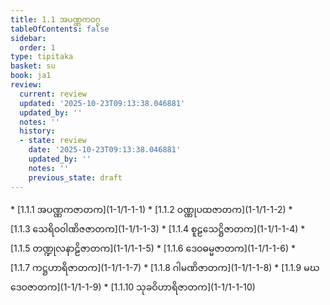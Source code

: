 ```yaml
---
title: 1.1 အပဏ္ဏကဝဂ္ဂ
tableOfContents: false
sidebar:
  order: 1
type: tipitaka
basket: su
book: ja1
review:
  current: review
  updated: '2025-10-23T09:13:38.046881'
  updated_by: ''
  notes: ''
  history:
  - state: review
    date: '2025-10-23T09:13:38.046881'
    updated_by: ''
    notes: ''
    previous_state: draft
---
```



<ReviewStatus review={frontmatter.review} showDetails={true} />

<HypothesisAnnotation frontmatter={frontmatter} />

<DynamicBreadcrumb />



<TableOfContents book="ja1" section="1.1">
* [1.1.1 အပဏ္ဏကဇာတက](1-1/1-1-1)
* [1.1.2 ဝဏ္ဏုပထဇာတက](1-1/1-1-2)
* [1.1.3 သေရိဝဝါဏိဇဇာတက](1-1/1-1-3)
* [1.1.4 စူဠသေဋ္ဌိဇာတက](1-1/1-1-4)
* [1.1.5 တဏ္ဍုလနာဠိဇာတက](1-1/1-1-5)
* [1.1.6 ဒေဝဓမ္မဇာတက](1-1/1-1-6)
* [1.1.7 ကဋ္ဌဟာရိဇာတက](1-1/1-1-7)
* [1.1.8 ဂါမဏိဇာတက](1-1/1-1-8)
* [1.1.9 မဃဒေဝဇာတက](1-1/1-1-9)
* [1.1.10 သုခဝိဟာရိဇာတက](1-1/1-1-10)
</TableOfContents>